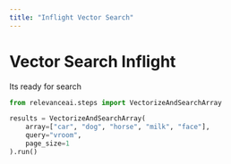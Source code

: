 ```yaml
---
title: "Inflight Vector Search"
---
```


# Vector Search Inflight
Its ready for search
```python Python
from relevanceai.steps import VectorizeAndSearchArray

results = VectorizeAndSearchArray(
    array=["car", "dog", "horse", "milk", "face"],
    query="vroom",
    page_size=1
).run()
```